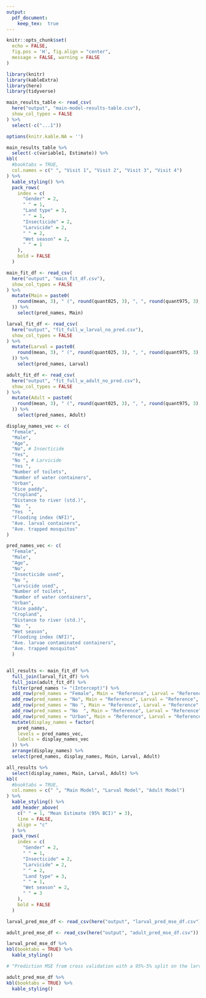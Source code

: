 ```yaml
---
output: 
  pdf_document:
    keep_tex:  true
---
```


```r
knitr::opts_chunk$set(
  echo = FALSE, 
  fig.pos = 'H', fig.align = "center",
  message = FALSE, warning = FALSE
)
```


```r
library(knitr)
library(kableExtra)
library(here)
library(tidyverse)
```


```r
main_results_table <- read_csv(
  here("output", "main-model-results-table.csv"),
  show_col_types = FALSE
) %>% 
  select(-c("...1"))
```


```r
options(knitr.kable.NA = '')

main_results_table %>% 
  select(-c(variable1, Estimate)) %>% 
kbl(
  #booktabs = TRUE, 
  col.names = c(" ", "Visit 1", "Visit 2", "Visit 3", "Visit 4")
) %>% 
  kable_styling() %>% 
  pack_rows(
    index = c(
      "Gender" = 2,
      " " = 1,
      "Land type" = 3,
      " " = 1,
      "Insecticide" = 2,
      "Larvicide" = 2,
      " " = 2,
      "Wet season" = 2,
      " " = 1
    ), 
    bold = FALSE
  )
```

\newpage

```r
main_fit_df <- read_csv(
  here("output", "main_fit_df.csv"),
  show_col_types = FALSE
) %>% 
  mutate(Main = paste0(
    round(mean, 3), " (", round(quant025, 3), ", ", round(quant975, 3), ")"
  )) %>% 
    select(pred_names, Main) 

larval_fit_df <- read_csv(
  here("output", "fit_full_w_larval_no_pred.csv"),
  show_col_types = FALSE
) %>% 
  mutate(Larval = paste0(
    round(mean, 3), " (", round(quant025, 3), ", ", round(quant975, 3), ")"
  )) %>% 
    select(pred_names, Larval) 

adult_fit_df <- read_csv(
  here("output", "fit_full_w_adult_no_pred.csv"),
  show_col_types = FALSE
) %>% 
  mutate(Adult = paste0(
    round(mean, 3), " (", round(quant025, 3), ", ", round(quant975, 3), ")"
  )) %>% 
    select(pred_names, Adult) 

display_names_vec <- c(
  "Female",
  "Male", 
  "Age", 
  "No", # Insecticide
  "Yes",
  "No ", # Larvicide
  "Yes ",
  "Number of toilets",
  "Number of water containers",
  "Urban",
  "Rice paddy",
  "Cropland",
  "Distance to river (std.)", 
  "No  ",
  "Yes  ",
  "Flooding index (NFI)",
  "Ave. larval containers",
  "Ave. trapped mosquitos"
) 

pred_names_vec <- c(
  "Female",
  "Male", 
  "Age", 
  "No",
  "Insecticide used",
  "No ",
  "Larvicide used",
  "Number of toilets",
  "Number of water containers",
  "Urban",
  "Rice paddy",
  "Cropland",
  "Distance to river (std.)", 
  "No  ",
  "Wet season",
  "Flooding index (NFI)",
  "Ave. larvae contaminated containers",
  "Ave. trapped mosquitos"
  )


all_results <- main_fit_df %>% 
  full_join(larval_fit_df) %>% 
  full_join(adult_fit_df) %>% 
  filter(pred_names != "(Intercept)") %>% 
  add_row(pred_names = "Female", Main = "Reference", Larval = "Reference", Adult = "Reference") %>% 
  add_row(pred_names = "No", Main = "Reference", Larval = "Reference", Adult = "Reference") %>% 
  add_row(pred_names = "No ", Main = "Reference", Larval = "Reference", Adult = "Reference") %>% 
  add_row(pred_names = "No  ", Main = "Reference", Larval = "Reference", Adult = "Reference") %>% 
  add_row(pred_names = "Urban", Main = "Reference", Larval = "Reference", Adult = "Reference") %>% 
  mutate(display_names = factor(
    pred_names, 
    levels = pred_names_vec, 
    labels = display_names_vec 
  )) %>% 
  arrange(display_names) %>% 
  select(pred_names, display_names, Main, Larval, Adult)
```


```r
all_results %>% 
  select(display_names, Main, Larval, Adult) %>% 
kbl(
  #booktabs = TRUE, 
  col.names = c(" ", "Main Model", "Larval Model", "Adult Model")
) %>% 
  kable_styling() %>% 
  add_header_above(
    c(" " = 1, "Mean Estimate (95% BCI)" = 3), 
    line = FALSE,
    align = "c"
  ) %>% 
  pack_rows(
    index = c(
      "Gender" = 2,
      " " = 1,
      "Insecticide" = 2,
      "Larvicide" = 2,
      " " = 2,
      "Land type" = 3,
      " " = 1,
      "Wet season" = 2,
      " " = 3
    ), 
    bold = FALSE
  )
```

\newpage

```r
larval_pred_mse_df <- read_csv(here("output", "larval_pred_mse_df.csv"))

adult_pred_mse_df <- read_csv(here("output", "adult_pred_mse_df.csv"))
```


```r
larval_pred_mse_df %>% 
kbl(booktabs = TRUE) %>% 
  kable_styling()

# "Prediction MSE from cross validation with a 95%-5% split on the larval and adult subsetted data."
```


```r
adult_pred_mse_df %>% 
kbl(booktabs = TRUE) %>% 
  kable_styling()
```
